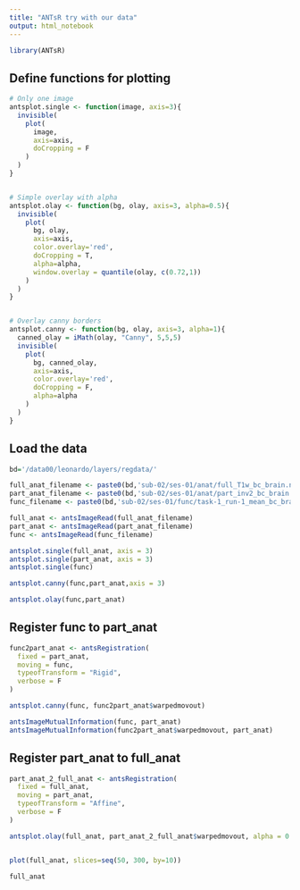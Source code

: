 ```yaml
---
title: "ANTsR try with our data"
output: html_notebook
---
```



```r
library(ANTsR)
```

## Define functions for plotting
```r

# Only one image
antsplot.single <- function(image, axis=3){
  invisible(
    plot(
      image,
      axis=axis,
      doCropping = F
    )  
  )
}


# Simple overlay with alpha
antsplot.olay <- function(bg, olay, axis=3, alpha=0.5){
  invisible(
    plot(
      bg, olay,
      axis=axis,
      color.overlay='red',
      doCropping = T,
      alpha=alpha,
      window.overlay = quantile(olay, c(0.72,1))
    )  
  )
}


# Overlay canny borders
antsplot.canny <- function(bg, olay, axis=3, alpha=1){
  canned_olay = iMath(olay, "Canny", 5,5,5)
  invisible(
    plot(
      bg, canned_olay,
      axis=axis,
      color.overlay='red',
      doCropping = F,
      alpha=alpha
    )  
  )
}

```


## Load the data
```r
bd='/data00/leonardo/layers/regdata/'

full_anat_filename <- paste0(bd,'sub-02/ses-01/anat/full_T1w_bc_brain.nii.gz')
part_anat_filename <- paste0(bd,'sub-02/ses-01/anat/part_inv2_bc_brain.nii.gz')
func_filename <- paste0(bd,'sub-02/ses-01/func/task-1_run-1_mean_bc_brain.nii.gz')

```


```r
full_anat <- antsImageRead(full_anat_filename)
part_anat <- antsImageRead(part_anat_filename)
func <- antsImageRead(func_filename)

antsplot.single(full_anat, axis = 3)
antsplot.single(part_anat, axis = 3)
antsplot.single(func)

antsplot.canny(func,part_anat,axis = 3)

antsplot.olay(func,part_anat)

```

## Register func to part_anat
```r

func2part_anat <- antsRegistration(
  fixed = part_anat,
  moving = func,
  typeofTransform = "Rigid",
  verbose = F
)

antsplot.canny(func, func2part_anat$warpedmovout)

antsImageMutualInformation(func, part_anat)
antsImageMutualInformation(func2part_anat$warpedmovout, part_anat)

```


## Register part_anat to full_anat
```r

part_anat_2_full_anat <- antsRegistration(
  fixed = full_anat,
  moving = part_anat,
  typeofTransform = "Affine",
  verbose = F
)

antsplot.olay(full_anat, part_anat_2_full_anat$warpedmovout, alpha = 0.9)


plot(full_anat, slices=seq(50, 300, by=10))

full_anat

```



















